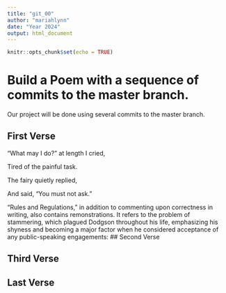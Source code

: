 ```yaml
---
title: "git_00"
author: "mariahlynn"
date: "Year 2024"
output: html_document
---
```


```r
knitr::opts_chunk$set(echo = TRUE)
```
# Build a Poem with a sequence of commits to the master branch.
Our project will be done using several commits to the master branch.
<!-- Do not modify or change any text in "!--" bracketed areas such as this --- these are instructions to
you, if you change any of this the git program will notice it and compromise your git merging strategy !-->

## First Verse 
<!--Put the first five lines of a poem by Lewis Carrol in this section!-->
“What may I do?” at length I cried,

Tired of the painful task.

The fairy quietly replied,

And said, “You must not ask.”


“Rules and Regulations,” in addition to commenting upon correctness in writing, also contains remonstrations. It refers to the problem of stammering, which plagued Dodgson throughout his life, emphasizing his shyness and becoming a major factor when he considered acceptance of any public-speaking engagements:
## Second Verse
<!--Put the first five lines of a poem by Robert Frost here!-->

## Third Verse
<!--Put the first two verses of The Walrus and the Carpenter here!-->

## Last Verse
<!--Put a short poem of your choice 8-20 lines,here!-->
